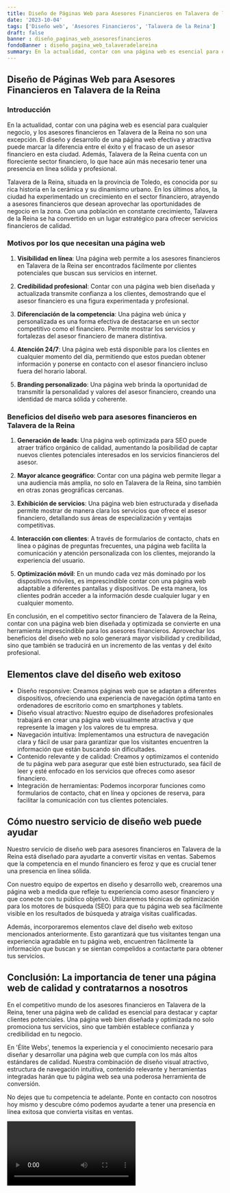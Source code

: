 ```yaml
---
title: Diseño de Páginas Web para Asesores Financieros en Talavera de la Reina
date: '2023-10-04'
tags: ['Diseño web', 'Asesores Financieros', 'Talavera de la Reina']
draft: false
banner : diseño_paginas_web_asesoresfinancieros
fondoBanner : diseño_pagina_web_talaveradelareina
summary: En la actualidad, contar con una página web es esencial para cualquier negocio, y los asesores financieros en Talavera de la Reina no son una excepción. El diseño y desarrollo de una página web efectiva y atractiva puede marcar la diferencia entre el éxito y el fracaso de un asesor financiero en esta ciudad. Además, Talavera de la Reina cuenta con un floreciente sector financiero, lo que hace aún más necesario tener una presencia en línea sólida y profesional.
---
```


## Diseño de Páginas Web para Asesores Financieros en Talavera de la Reina

### Introducción

En la actualidad, contar con una página web es esencial para cualquier negocio, y los asesores financieros en Talavera de la Reina no son una excepción. El diseño y desarrollo de una página web efectiva y atractiva puede marcar la diferencia entre el éxito y el fracaso de un asesor financiero en esta ciudad. Además, Talavera de la Reina cuenta con un floreciente sector financiero, lo que hace aún más necesario tener una presencia en línea sólida y profesional.

Talavera de la Reina, situada en la provincia de Toledo, es conocida por su rica historia en la cerámica y su dinamismo urbano. En los últimos años, la ciudad ha experimentado un crecimiento en el sector financiero, atrayendo a asesores financieros que desean aprovechar las oportunidades de negocio en la zona. Con una población en constante crecimiento, Talavera de la Reina se ha convertido en un lugar estratégico para ofrecer servicios financieros de calidad.

### Motivos por los que necesitan una página web

1. **Visibilidad en línea**: Una página web permite a los asesores financieros en Talavera de la Reina ser encontrados fácilmente por clientes potenciales que buscan sus servicios en internet.

2. **Credibilidad profesional**: Contar con una página web bien diseñada y actualizada transmite confianza a los clientes, demostrando que el asesor financiero es una figura experimentada y profesional.

3. **Diferenciación de la competencia**: Una página web única y personalizada es una forma efectiva de destacarse en un sector competitivo como el financiero. Permite mostrar los servicios y fortalezas del asesor financiero de manera distintiva.

4. **Atención 24/7**: Una página web está disponible para los clientes en cualquier momento del día, permitiendo que estos puedan obtener información y ponerse en contacto con el asesor financiero incluso fuera del horario laboral. 

5. **Branding personalizado**: Una página web brinda la oportunidad de transmitir la personalidad y valores del asesor financiero, creando una identidad de marca sólida y coherente.

### Beneficios del diseño web para asesores financieros en Talavera de la Reina

1. **Generación de leads**: Una página web optimizada para SEO puede atraer tráfico orgánico de calidad, aumentando la posibilidad de captar nuevos clientes potenciales interesados en los servicios financieros del asesor.

2. **Mayor alcance geográfico**: Contar con una página web permite llegar a una audiencia más amplia, no solo en Talavera de la Reina, sino también en otras zonas geográficas cercanas.

3. **Exhibición de servicios**: Una página web bien estructurada y diseñada permite mostrar de manera clara los servicios que ofrece el asesor financiero, detallando sus áreas de especialización y ventajas competitivas.

4. **Interacción con clientes**: A través de formularios de contacto, chats en línea o páginas de preguntas frecuentes, una página web facilita la comunicación y atención personalizada con los clientes, mejorando la experiencia del usuario.

5. **Optimización móvil**: En un mundo cada vez más dominado por los dispositivos móviles, es imprescindible contar con una página web adaptable a diferentes pantallas y dispositivos. De esta manera, los clientes podrán acceder a la información desde cualquier lugar y en cualquier momento.

En conclusión, en el competitivo sector financiero de Talavera de la Reina, contar con una página web bien diseñada y optimizada se convierte en una herramienta imprescindible para los asesores financieros. Aprovechar los beneficios del diseño web no solo generará mayor visibilidad y credibilidad, sino que también se traducirá en un incremento de las ventas y del éxito profesional.

<GifSeo />

<Cta />

## Elementos clave del diseño web exitoso

- Diseño responsive: Creamos páginas web que se adaptan a diferentes dispositivos, ofreciendo una experiencia de navegación óptima tanto en ordenadores de escritorio como en smartphones y tablets.
- Diseño visual atractivo: Nuestro equipo de diseñadores profesionales trabajará en crear una página web visualmente atractiva y que represente la imagen y los valores de tu empresa.
- Navegación intuitiva: Implementamos una estructura de navegación clara y fácil de usar para garantizar que los visitantes encuentren la información que están buscando sin dificultades.
- Contenido relevante y de calidad: Creamos y optimizamos el contenido de tu página web para asegurar que esté bien estructurado, sea fácil de leer y esté enfocado en los servicios que ofreces como asesor financiero.
- Integración de herramientas: Podemos incorporar funciones como formularios de contacto, chat en línea y opciones de reserva, para facilitar la comunicación con tus clientes potenciales.
    
## Cómo nuestro servicio de diseño web puede ayudar

Nuestro servicio de diseño web para asesores financieros en Talavera de la Reina está diseñado para ayudarte a convertir visitas en ventas. Sabemos que la competencia en el mundo financiero es feroz y que es crucial tener una presencia en línea sólida.

Con nuestro equipo de expertos en diseño y desarrollo web, crearemos una página web a medida que refleje tu experiencia como asesor financiero y que conecte con tu público objetivo. Utilizaremos técnicas de optimización para los motores de búsqueda (SEO) para que tu página web sea fácilmente visible en los resultados de búsqueda y atraiga visitas cualificadas.

Además, incorporaremos elementos clave del diseño web exitoso mencionados anteriormente. Esto garantizará que tus visitantes tengan una experiencia agradable en tu página web, encuentren fácilmente la información que buscan y se sientan compelidos a contactarte para obtener tus servicios.

## Conclusión: La importancia de tener una página web de calidad y contratarnos a nosotros

En el competitivo mundo de los asesores financieros en Talavera de la Reina, tener una página web de calidad es esencial para destacar y captar clientes potenciales. Una página web bien diseñada y optimizada no solo promociona tus servicios, sino que también establece confianza y credibilidad en tu negocio.

En 'Élite Webs', tenemos la experiencia y el conocimiento necesario para diseñar y desarrollar una página web que cumpla con los más altos estándares de calidad. Nuestra combinación de diseño visual atractivo, estructura de navegación intuitiva, contenido relevante y herramientas integradas harán que tu página web sea una poderosa herramienta de conversión.

No dejes que tu competencia te adelante. Ponte en contacto con nosotros hoy mismo y descubre cómo podemos ayudarte a tener una presencia en línea exitosa que convierta visitas en ventas.

<Video />

<CtaBot job='Asesores Financieros' city='Talavera de la Reina'/>

<Gmaps query='Talavera de la Reina+españa+maps' />